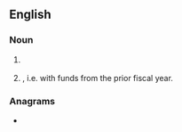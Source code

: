 {{also|paye|payé}}
==English==
{{wikipedia}}

===Noun===
{{en-noun|-}}

# {{lb|en|British}} {{init of|en|pay as you earn}}
# {{lb|en|Canadian}} {{init of|en|[[pay]] at [[year]] [[end]]|nodot=1}}, i.e. with funds from the prior fiscal year.

===Anagrams===
* {{anagrams|en|a=aepy|Peay|yeap}}